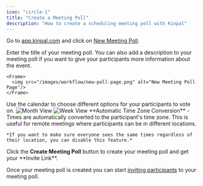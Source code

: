```yaml
---
icon: "circle-1"
title: "Create a Meeting Poll"
description: "How to create a scheduling meeting poll with Kinpal"
---
```


Go to [app.kinpal.com](https://app.kinpal.com) and click
on [New Meeting Poll](https://app.kinpal.com/new).

<Steps>
  <Step title="Enter Event Details">
    Enter the title of your meeting poll. You can also add a description to your meeting poll if
    you want to give your participants more information about the event.

    <Frame>
      <img src="/images/workflow/new-poll-page.png" alt="New Meeting Poll Page"/>
    </Frame>

  </Step>
  <Step title="Select Dates or Times">
    Use the calendar to choose different options for your participants to vote on.
    <Tabs>
      <Tab title="Month View">
        <Frame caption="Use Month View to select dates or create repeating time slots">
          <img src="/images/workflow/month-view.png" alt="Month View"/>
        </Frame>
      </Tab>
      <Tab title="Week View">
        <Frame caption="Use Week View to draw time slot options on a calendar">
          <img src="/images/workflow/week-view.png" alt="Week View"/>
        </Frame>
      </Tab>
    </Tabs>
    **Automatic Time Zone Conversion** - Times are automatically converted to the participant's time zone. This is useful for remote meetings where participants can be in different locations.

    *If you want to make sure everyone sees the same times regardless of their location, you can disable this feature.*

  </Step>
  <Step title="Click Create Meeting Poll">
    Click the <strong>Create Meeting Poll</strong> button to create your meeting poll and get your **Invite Link**.
  </Step>
</Steps>

Once your meeting poll is created you can start [inviting participants](/workflow/invite) to your meeting poll.

